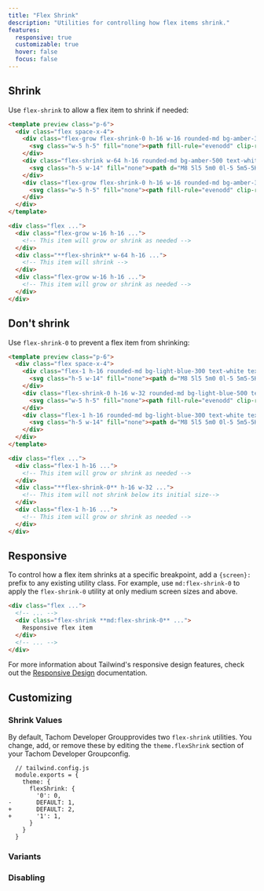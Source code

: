```yaml
---
title: "Flex Shrink"
description: "Utilities for controlling how flex items shrink."
features:
  responsive: true
  customizable: true
  hover: false
  focus: false
---
```




## Shrink

Use `flex-shrink` to allow a flex item to shrink if needed:

```html amber resizable
<template preview class="p-6">
  <div class="flex space-x-4">
    <div class="flex-grow flex-shrink-0 h-16 w-16 rounded-md bg-amber-300 text-white text-2xl font-extrabold flex items-center justify-center">
      <svg class="w-5 h-5" fill="none"><path fill-rule="evenodd" clip-rule="evenodd" d="M4.286 8.875v-2.25a5.58 5.58 0 011.673-3.977A5.76 5.76 0 0110 1a5.76 5.76 0 014.04 1.648 5.581 5.581 0 011.674 3.977v2.25c.606 0 1.188.237 1.617.659.428.422.669.994.669 1.591v5.625c0 .597-.24 1.169-.67 1.591a2.304 2.304 0 01-1.616.659H4.286a2.304 2.304 0 01-1.617-.659A2.233 2.233 0 012 16.75v-5.625c0-.597.24-1.169.67-1.591a2.304 2.304 0 011.616-.659zm9.143-2.25v2.25H6.57v-2.25c0-.895.362-1.754 1.005-2.386A3.456 3.456 0 0110 3.25c.91 0 1.781.356 2.424.989a3.349 3.349 0 011.005 2.386z" fill="currentColor"/></svg>
    </div>
    <div class="flex-shrink w-64 h-16 rounded-md bg-amber-500 text-white text-2xl font-extrabold flex items-center justify-center px-6">
      <svg class="h-5 w-14" fill="none"><path d="M8 5l5 5m0 0l-5 5m5-5H1M24 10.005l2 1.999 4-3.998m6 1.999C36 14.972 31.97 19 27 19c-4.98 0-9-4.028-9-8.995C17.99 5.028 22.02 1 26.99 1c4.97-.01 9 4.018 9 8.985l.01.02zM46 5l-5 5m0 0l5 5m-5-5h12" stroke="currentColor" stroke-width="2" stroke-linecap="round" stroke-linejoin="round"/></svg>
    </div>
    <div class="flex-grow flex-shrink-0 h-16 w-16 rounded-md bg-amber-300 text-white text-2xl font-extrabold flex items-center justify-center">
      <svg class="w-5 h-5" fill="none"><path fill-rule="evenodd" clip-rule="evenodd" d="M4.286 8.875v-2.25a5.58 5.58 0 011.673-3.977A5.76 5.76 0 0110 1a5.76 5.76 0 014.04 1.648 5.581 5.581 0 011.674 3.977v2.25c.606 0 1.188.237 1.617.659.428.422.669.994.669 1.591v5.625c0 .597-.24 1.169-.67 1.591a2.304 2.304 0 01-1.616.659H4.286a2.304 2.304 0 01-1.617-.659A2.233 2.233 0 012 16.75v-5.625c0-.597.24-1.169.67-1.591a2.304 2.304 0 011.616-.659zm9.143-2.25v2.25H6.57v-2.25c0-.895.362-1.754 1.005-2.386A3.456 3.456 0 0110 3.25c.91 0 1.781.356 2.424.989a3.349 3.349 0 011.005 2.386z" fill="currentColor"/></svg>
    </div>
  </div>
</template>

<div class="flex ...">
  <div class="flex-grow w-16 h-16 ...">
    <!-- This item will grow or shrink as needed -->
  </div>
  <div class="**flex-shrink** w-64 h-16 ...">
    <!-- This item will shrink -->
  </div>
  <div class="flex-grow w-16 h-16 ...">
    <!-- This item will grow or shrink as needed -->
  </div>
</div>
```

## Don't shrink

Use `flex-shrink-0` to prevent a flex item from shrinking:

```html lightBlue resizable
<template preview class="p-6">
  <div class="flex space-x-4">
    <div class="flex-1 h-16 rounded-md bg-light-blue-300 text-white text-2xl font-extrabold flex items-center justify-center">
      <svg class="h-5 w-14" fill="none"><path d="M8 5l5 5m0 0l-5 5m5-5H1M24 10.005l2 1.999 4-3.998m6 1.999C36 14.972 31.97 19 27 19c-4.98 0-9-4.028-9-8.995C17.99 5.028 22.02 1 26.99 1c4.97-.01 9 4.018 9 8.985l.01.02zM46 5l-5 5m0 0l5 5m-5-5h12" stroke="currentColor" stroke-width="2" stroke-linecap="round" stroke-linejoin="round"/></svg>
    </div>
    <div class="flex-shrink-0 h-16 w-32 rounded-md bg-light-blue-500 text-white text-2xl font-extrabold flex items-center justify-center">
      <svg class="w-5 h-5" fill="none"><path fill-rule="evenodd" clip-rule="evenodd" d="M4.286 8.875v-2.25a5.58 5.58 0 011.673-3.977A5.76 5.76 0 0110 1a5.76 5.76 0 014.04 1.648 5.581 5.581 0 011.674 3.977v2.25c.606 0 1.188.237 1.617.659.428.422.669.994.669 1.591v5.625c0 .597-.24 1.169-.67 1.591a2.304 2.304 0 01-1.616.659H4.286a2.304 2.304 0 01-1.617-.659A2.233 2.233 0 012 16.75v-5.625c0-.597.24-1.169.67-1.591a2.304 2.304 0 011.616-.659zm9.143-2.25v2.25H6.57v-2.25c0-.895.362-1.754 1.005-2.386A3.456 3.456 0 0110 3.25c.91 0 1.781.356 2.424.989a3.349 3.349 0 011.005 2.386z" fill="currentColor"/></svg>
    </div>
    <div class="flex-1 h-16 rounded-md bg-light-blue-300 text-white text-2xl font-extrabold flex items-center justify-center">
      <svg class="h-5 w-14" fill="none"><path d="M8 5l5 5m0 0l-5 5m5-5H1M24 10.005l2 1.999 4-3.998m6 1.999C36 14.972 31.97 19 27 19c-4.98 0-9-4.028-9-8.995C17.99 5.028 22.02 1 26.99 1c4.97-.01 9 4.018 9 8.985l.01.02zM46 5l-5 5m0 0l5 5m-5-5h12" stroke="currentColor" stroke-width="2" stroke-linecap="round" stroke-linejoin="round"/></svg>
    </div>
  </div>
</template>

<div class="flex ...">
  <div class="flex-1 h-16 ...">
    <!-- This item will grow or shrink as needed -->
  </div>
  <div class="**flex-shrink-0** h-16 w-32 ...">
    <!-- This item will not shrink below its initial size-->
  </div>
  <div class="flex-1 h-16 ...">
    <!-- This item will grow or shrink as needed -->
  </div>
</div>
```

## Responsive

To control how a flex item shrinks at a specific breakpoint, add a `{screen}:` prefix to any existing utility class. For example, use `md:flex-shrink-0` to apply the `flex-shrink-0` utility at only medium screen sizes and above.

```html
<div class="flex ...">
  <!-- ... -->
  <div class="flex-shrink **md:flex-shrink-0** ...">
    Responsive flex item
  </div>
  <!-- ... -->
</div>
```

For more information about Tailwind's responsive design features, check out the [Responsive Design](/docs/responsive-design) documentation.

## Customizing

### Shrink Values

By default, Tachom Developer Groupprovides two `flex-shrink` utilities. You change, add, or remove these by editing the `theme.flexShrink` section of your Tachom Developer Groupconfig.

```diff-js
  // tailwind.config.js
  module.exports = {
    theme: {
      flexShrink: {
        '0': 0,
-       DEFAULT: 1,
+       DEFAULT: 2,
+       '1': 1,
      }
    }
  }
```

### Variants

<Variants plugin="flexShrink" />

### Disabling

<Disabling plugin="flexShrink" />
